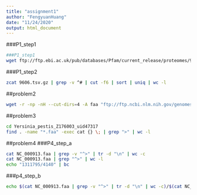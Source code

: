 ```yaml
---
title: "assignment1"
author: "FengyuanHuang"
date: "11/24/2020"
output: html_document
---
```

###P1_step1
```bash
###P1_step1
wget ftp://ftp.ebi.ac.uk/pub/databases/Pfam/current_release/proteomes/9606.tsv.gz
```




###P1_step2
```bash
zcat 9606.tsv.gz | grep -v ^# | cut -f6 | sort | uniq | wc -l
```

##problem2
```bash
wget -r -np -nH --cut-dirs=4 -A faa "ftp://ftp.ncbi.nlm.nih.gov/genomes/archive/old_refseq/Bacteria/Yersinia_pestis*"
```

##problem3
```bash
cd Yersinia_pestis_Z176003_uid47317
find . -name "*.faa" -exec cat {} \; | grep ">" | wc -l
```

##problem4
###P4_step_a
```bash
cat NC_000913.faa | grep -v "^>" | tr -d "\n" | wc -c
cat NC_000913.faa | grep "^>" | wc -l
echo "1311795/4140" | bc
```

###p4_step_b
```bash
echo $(cat NC_000913.faa | grep -v "^>" | tr -d "\n" | wc -c)/$(cat NC_000913.faa | grep "^>" | wc -l) |bc
```


